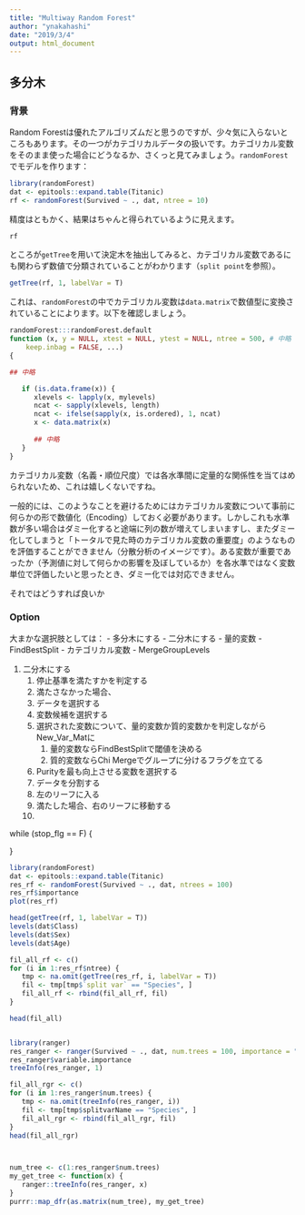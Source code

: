 ```yaml
---
title: "Multiway Random Forest"
author: "ynakahashi"
date: "2019/3/4"
output: html_document
---
```


## 多分木

### 背景
Random Forestは優れたアルゴリズムだと思うのですが、少々気に入らないところもあります。その一つがカテゴリカルデータの扱いです。カテゴリカル変数をそのまま使った場合にどうなるか、さくっと見てみましょう。`randomForest`でモデルを作ります：

```r
library(randomForest)
dat <- epitools::expand.table(Titanic)
rf <- randomForest(Survived ~ ., dat, ntree = 10)
```

精度はともかく、結果はちゃんと得られているように見えます。

```r
rf
```

ところが`getTree`を用いて決定木を抽出してみると、カテゴリカル変数であるにも関わらず数値で分類されていることがわかります（`split point`を参照）。

```r
getTree(rf, 1, labelVar = T)
```

これは、`randomForest`の中でカテゴリカル変数は`data.matrix`で数値型に変換されていることによります。以下を確認しましょう。

```r
randomForest:::randomForest.default
function (x, y = NULL, xtest = NULL, ytest = NULL, ntree = 500, # 中略
    keep.inbag = FALSE, ...) 
{

## 中略

   if (is.data.frame(x)) {
      xlevels <- lapply(x, mylevels)
      ncat <- sapply(xlevels, length)
      ncat <- ifelse(sapply(x, is.ordered), 1, ncat)
      x <- data.matrix(x)
   
      ## 中略
   }
}
```

カテゴリカル変数（名義・順位尺度）では各水準間に定量的な関係性を当てはめられないため、これは嬉しくないですね。

一般的には、このようなことを避けるためにはカテゴリカル変数について事前に何らかの形で数値化（Encoding）しておく必要があります。しかしこれも水準数が多い場合はダミー化すると途端に列の数が増えてしまいますし、またダミー化してしまうと「トータルで見た時のカテゴリカル変数の重要度」のようなものを評価することができません（分散分析のイメージです）。ある変数が重要であったか（予測値に対して何らかの影響を及ぼしているか）を各水準ではなく変数単位で評価したいと思ったとき、ダミー化では対応できません。

それではどうすれば良いか



### Option

大まかな選択肢としては：
 - 多分木にする
 - 二分木にする
   - 量的変数
      - FindBestSplit
   - カテゴリカル変数
      - MergeGroupLevels

1. 二分木にする
   1. 停止基準を満たすかを判定する
   1. 満たさなかった場合、
   	1. データを選択する
   	1. 変数候補を選択する
   	1. 選択された変数について、量的変数か質的変数かを判定しながらNew_Var_Matに
   		1. 量的変数ならFindBestSplitで閾値を決める
   		1. 質的変数ならChi Mergeでグループに分けるフラグを立てる
   	1. Purityを最も向上させる変数を選択する
   	1. データを分割する
   	1. 左のリーフに入る
   1. 満たした場合、右のリーフに移動する
   1. 


while (stop_flg == F) {



}




```r
library(randomForest)
dat <- epitools::expand.table(Titanic)
res_rf <- randomForest(Survived ~ ., dat, ntrees = 100)
res_rf$importance
plot(res_rf)

head(getTree(rf, 1, labelVar = T))
levels(dat$Class)
levels(dat$Sex)
levels(dat$Age)

fil_all_rf <- c()
for (i in 1:res_rf$ntree) {
   tmp <- na.omit(getTree(res_rf, i, labelVar = T))
   fil <- tmp[tmp$`split var` == "Species", ]
   fil_all_rf <- rbind(fil_all_rf, fil)
}

head(fil_all)


library(ranger)
res_ranger <- ranger(Survived ~ ., dat, num.trees = 100, importance = "impurity")
res_ranger$variable.importance
treeInfo(res_ranger, 1)

fil_all_rgr <- c()
for (i in 1:res_ranger$num.trees) {
   tmp <- na.omit(treeInfo(res_ranger, i))
   fil <- tmp[tmp$splitvarName == "Species", ]
   fil_all_rgr <- rbind(fil_all_rgr, fil)
}
head(fil_all_rgr)



num_tree <- c(1:res_ranger$num.trees)
my_get_tree <- function(x) {
   ranger::treeInfo(res_ranger, x)
}
purrr::map_dfr(as.matrix(num_tree), my_get_tree)



```

